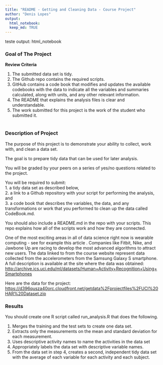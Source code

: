 ```yaml
---
title: "README - Getting and Cleaning Data - Course Project"
author: "Denis Lopes"
output: 
  html_notebook:
  keep_md: TRUE
---
```


teste
output: html_notebook




### Goal of The Project
**Review Criteria**

1. The submitted data set is tidy.  
2. The Github repo contains the required scripts.  
3. GitHub contains a code book that modifies and updates 
    the available codebooks with the data to indicate all 
    the variables and summaries calculated, along with units,
    and any other relevant information.  
4. The README that explains the analysis files is clear 
    and understandable.  
5. The work submitted for this project is the work of the
    student who submitted it.
\    
\    
    
    
### Description of Project

The purpose of this project is to demonstrate your ability to collect, 
work with, and clean a data set.  

The goal is to prepare tidy data that can be used for later analysis.  

You will be graded by your peers on a series of yes/no questions 
related to the project.  

You will be required to submit:  
1. a tidy data set as described below,  
2. a link to a Github repository with your script for performing
the analysis, and  
3. a code book that describes the variables, the data, and any 
transformations or work that you performed to clean up the data 
called CodeBook.md.  

You should also include a README.md in the repo 
with your scripts. This repo explains how all of the scripts work and
how they are connected.
\


One of the most exciting areas in all of data science right now is 
wearable computing - see for example this article . Companies like
Fitbit, Nike, and Jawbone Up are racing to develop the most advanced 
algorithms to attract new users. The data linked to from the course
website represent data collected from the accelerometers from the 
Samsung Galaxy S smartphone. A full description is available 
at the site where the data was obtained:
[http://archive.ics.uci.edu/ml/datasets/Human+Activity+Recognition+Using+Smartphones](http://archive.ics.uci.edu/ml/datasets/Human+Activity+Recognition+Using+Smartphones)


Here are the data for the project:
[https://d396qusza40orc.cloudfront.net/getdata%2Fprojectfiles%2FUCI%20HAR%20Dataset.zip](https://d396qusza40orc.cloudfront.net/getdata%2Fprojectfiles%2FUCI%20HAR%20Dataset.zip)

### Results

You should create one R script called run_analysis.R that does the following.

1. Merges the training and the test sets to create one data set.  
2. Extracts only the measurements on the mean and standard deviation
    for each measurement.
3. Uses descriptive activity names to name the activities in the data set
4. Appropriately labels the data set with descriptive variable names.
5. From the data set in step 4, creates a second, independent tidy data 
set with the average of each variable for each activity and each subject.
\

